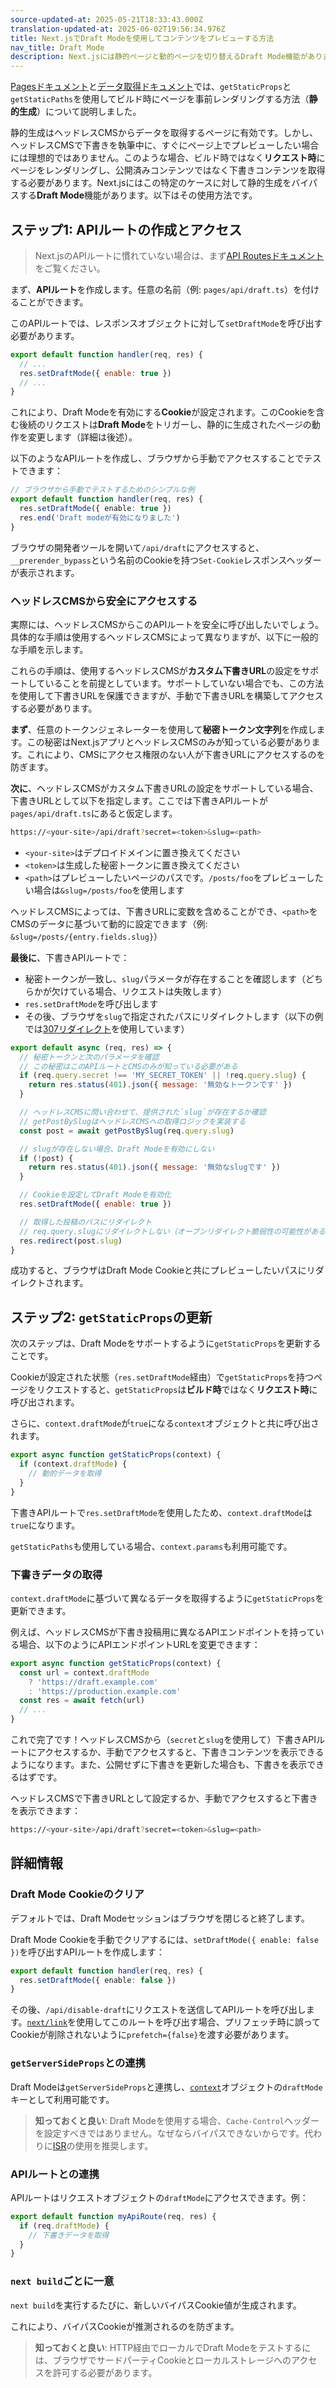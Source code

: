 ```yaml
---
source-updated-at: 2025-05-21T18:33:43.000Z
translation-updated-at: 2025-06-02T19:56:34.976Z
title: Next.jsでDraft Modeを使用してコンテンツをプレビューする方法
nav_title: Draft Mode
description: Next.jsには静的ページと動的ページを切り替えるDraft Mode機能があります。Pages Routerとの連携方法について学べます。
---
```


[Pagesドキュメント](/docs/pages/building-your-application/routing/pages-and-layouts)と[データ取得ドキュメント](/docs/pages/building-your-application/data-fetching)では、`getStaticProps`と`getStaticPaths`を使用してビルド時にページを事前レンダリングする方法（**静的生成**）について説明しました。

静的生成はヘッドレスCMSからデータを取得するページに有効です。しかし、ヘッドレスCMSで下書きを執筆中に、すぐにページ上でプレビューしたい場合には理想的ではありません。このような場合、ビルド時ではなく**リクエスト時**にページをレンダリングし、公開済みコンテンツではなく下書きコンテンツを取得する必要があります。Next.jsにはこの特定のケースに対して静的生成をバイパスする**Draft Mode**機能があります。以下はその使用方法です。

## ステップ1: APIルートの作成とアクセス

> Next.jsのAPIルートに慣れていない場合は、まず[API Routesドキュメント](/docs/pages/building-your-application/routing/api-routes)をご覧ください。

まず、**APIルート**を作成します。任意の名前（例: `pages/api/draft.ts`）を付けることができます。

このAPIルートでは、レスポンスオブジェクトに対して`setDraftMode`を呼び出す必要があります。

```js
export default function handler(req, res) {
  // ...
  res.setDraftMode({ enable: true })
  // ...
}
```

これにより、Draft Modeを有効にする**Cookie**が設定されます。このCookieを含む後続のリクエストは**Draft Mode**をトリガーし、静的に生成されたページの動作を変更します（詳細は後述）。

以下のようなAPIルートを作成し、ブラウザから手動でアクセスすることでテストできます：

```ts filename="pages/api/draft.ts"
// ブラウザから手動でテストするためのシンプルな例
export default function handler(req, res) {
  res.setDraftMode({ enable: true })
  res.end('Draft modeが有効になりました')
}
```

ブラウザの開発者ツールを開いて`/api/draft`にアクセスすると、`__prerender_bypass`という名前のCookieを持つ`Set-Cookie`レスポンスヘッダーが表示されます。

### ヘッドレスCMSから安全にアクセスする

実際には、ヘッドレスCMSからこのAPIルートを安全に呼び出したいでしょう。具体的な手順は使用するヘッドレスCMSによって異なりますが、以下に一般的な手順を示します。

これらの手順は、使用するヘッドレスCMSが**カスタム下書きURL**の設定をサポートしていることを前提としています。サポートしていない場合でも、この方法を使用して下書きURLを保護できますが、手動で下書きURLを構築してアクセスする必要があります。

**まず**、任意のトークンジェネレーターを使用して**秘密トークン文字列**を作成します。この秘密はNext.jsアプリとヘッドレスCMSのみが知っている必要があります。これにより、CMSにアクセス権限のない人が下書きURLにアクセスするのを防ぎます。

**次に**、ヘッドレスCMSがカスタム下書きURLの設定をサポートしている場合、下書きURLとして以下を指定します。ここでは下書きAPIルートが`pages/api/draft.ts`にあると仮定します。

```bash filename="Terminal"
https://<your-site>/api/draft?secret=<token>&slug=<path>
```

- `<your-site>`はデプロイドメインに置き換えてください
- `<token>`は生成した秘密トークンに置き換えてください
- `<path>`はプレビューしたいページのパスです。`/posts/foo`をプレビューしたい場合は`&slug=/posts/foo`を使用します

ヘッドレスCMSによっては、下書きURLに変数を含めることができ、`<path>`をCMSのデータに基づいて動的に設定できます（例: `&slug=/posts/{entry.fields.slug}`）

**最後に**、下書きAPIルートで：

- 秘密トークンが一致し、`slug`パラメータが存在することを確認します（どちらかが欠けている場合、リクエストは失敗します）
- `res.setDraftMode`を呼び出します
- その後、ブラウザを`slug`で指定されたパスにリダイレクトします（以下の例では[307リダイレクト](https://developer.mozilla.org/docs/Web/HTTP/Status/307)を使用しています）

```js
export default async (req, res) => {
  // 秘密トークンと次のパラメータを確認
  // この秘密はこのAPIルートとCMSのみが知っている必要がある
  if (req.query.secret !== 'MY_SECRET_TOKEN' || !req.query.slug) {
    return res.status(401).json({ message: '無効なトークンです' })
  }

  // ヘッドレスCMSに問い合わせて、提供された`slug`が存在するか確認
  // getPostBySlugはヘッドレスCMSへの取得ロジックを実装する
  const post = await getPostBySlug(req.query.slug)

  // slugが存在しない場合、Draft Modeを有効にしない
  if (!post) {
    return res.status(401).json({ message: '無効なslugです' })
  }

  // Cookieを設定してDraft Modeを有効化
  res.setDraftMode({ enable: true })

  // 取得した投稿のパスにリダイレクト
  // req.query.slugにリダイレクトしない（オープンリダイレクト脆弱性の可能性があるため）
  res.redirect(post.slug)
}
```

成功すると、ブラウザはDraft Mode Cookieと共にプレビューしたいパスにリダイレクトされます。

## ステップ2: `getStaticProps`の更新

次のステップは、Draft Modeをサポートするように`getStaticProps`を更新することです。

Cookieが設定された状態（`res.setDraftMode`経由）で`getStaticProps`を持つページをリクエストすると、`getStaticProps`は**ビルド時**ではなく**リクエスト時**に呼び出されます。

さらに、`context.draftMode`が`true`になる`context`オブジェクトと共に呼び出されます。

```js
export async function getStaticProps(context) {
  if (context.draftMode) {
    // 動的データを取得
  }
}
```

下書きAPIルートで`res.setDraftMode`を使用したため、`context.draftMode`は`true`になります。

`getStaticPaths`も使用している場合、`context.params`も利用可能です。

### 下書きデータの取得

`context.draftMode`に基づいて異なるデータを取得するように`getStaticProps`を更新できます。

例えば、ヘッドレスCMSが下書き投稿用に異なるAPIエンドポイントを持っている場合、以下のようにAPIエンドポイントURLを変更できます：

```js
export async function getStaticProps(context) {
  const url = context.draftMode
    ? 'https://draft.example.com'
    : 'https://production.example.com'
  const res = await fetch(url)
  // ...
}
```

これで完了です！ヘッドレスCMSから（`secret`と`slug`を使用して）下書きAPIルートにアクセスするか、手動でアクセスすると、下書きコンテンツを表示できるようになります。また、公開せずに下書きを更新した場合も、下書きを表示できるはずです。

ヘッドレスCMSで下書きURLとして設定するか、手動でアクセスすると下書きを表示できます：

```bash filename="Terminal"
https://<your-site>/api/draft?secret=<token>&slug=<path>
```

## 詳細情報

### Draft Mode Cookieのクリア

デフォルトでは、Draft Modeセッションはブラウザを閉じると終了します。

Draft Mode Cookieを手動でクリアするには、`setDraftMode({ enable: false })`を呼び出すAPIルートを作成します：

```ts filename="pages/api/disable-draft.ts"
export default function handler(req, res) {
  res.setDraftMode({ enable: false })
}
```

その後、`/api/disable-draft`にリクエストを送信してAPIルートを呼び出します。[`next/link`](/docs/pages/api-reference/components/link)を使用してこのルートを呼び出す場合、プリフェッチ時に誤ってCookieが削除されないように`prefetch={false}`を渡す必要があります。

### `getServerSideProps`との連携

Draft Modeは`getServerSideProps`と連携し、[`context`](/docs/pages/api-reference/functions/get-server-side-props#context-parameter)オブジェクトの`draftMode`キーとして利用可能です。

> **知っておくと良い**: Draft Modeを使用する場合、`Cache-Control`ヘッダーを設定すべきではありません。なぜならバイパスできないからです。代わりに[ISR](/docs/pages/guides/incremental-static-regeneration)の使用を推奨します。

### APIルートとの連携

APIルートはリクエストオブジェクトの`draftMode`にアクセスできます。例：

```js
export default function myApiRoute(req, res) {
  if (req.draftMode) {
    // 下書きデータを取得
  }
}
```

### `next build`ごとに一意

`next build`を実行するたびに、新しいバイパスCookie値が生成されます。

これにより、バイパスCookieが推測されるのを防ぎます。

> **知っておくと良い**: HTTP経由でローカルでDraft Modeをテストするには、ブラウザでサードパーティCookieとローカルストレージへのアクセスを許可する必要があります。